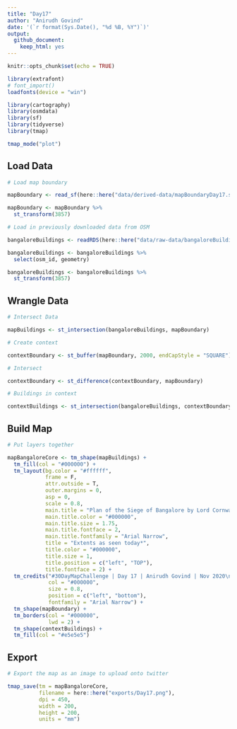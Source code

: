 ```yaml
---
title: "Day17"
author: "Anirudh Govind"
date: '(`r format(Sys.Date(), "%d %B, %Y")`)'
output:
  github_document:
    keep_html: yes
---
```


```r
knitr::opts_chunk$set(echo = TRUE)

library(extrafont)
# font_import()
loadfonts(device = "win")

library(cartography)
library(osmdata)
library(sf)
library(tidyverse)
library(tmap)

tmap_mode("plot")
```

## Load Data

```r
# Load map boundary

mapBoundary <- read_sf(here::here("data/derived-data/mapBoundaryDay17.shp"))

mapBoundary <- mapBoundary %>% 
  st_transform(3857)

```

```r
# Load in previously downloaded data from OSM

bangaloreBuildings <- readRDS(here::here("data/raw-data/bangaloreBuildings.rds"))

bangaloreBuildings <- bangaloreBuildings %>%
  select(osm_id, geometry)

bangaloreBuildings <- bangaloreBuildings %>%
  st_transform(3857)

```

## Wrangle Data

```r
# Intersect Data

mapBuildings <- st_intersection(bangaloreBuildings, mapBoundary)

```

```r
# Create context

contextBoundary <- st_buffer(mapBoundary, 2000, endCapStyle = "SQUARE")

# Intersect

contextBoundary <- st_difference(contextBoundary, mapBoundary)

# Buildings in context

contextBuildings <- st_intersection(bangaloreBuildings, contextBoundary)
```


## Build Map

```r
# Put layers together

mapBangaloreCore <- tm_shape(mapBuildings) +
  tm_fill(col = "#000000") +
  tm_layout(bg.color = "#ffffff",
            frame = F,
            attr.outside = T,
            outer.margins = 0,
            asp = 0,
            scale = 0.8,
            main.title = "Plan of the Siege of Bangalore by Lord Cornwallis, 1797",
            main.title.color = "#000000",
            main.title.size = 1.75,
            main.title.fontface = 2,
            main.title.fontfamily = "Arial Narrow",
            title = "Extents as seen today*",
            title.color = "#000000",
            title.size = 1,
            title.position = c("left", "TOP"),
            title.fontface = 2) + 
  tm_credits("#30DayMapChallenge | Day 17 | Anirudh Govind | Nov 2020\nMap data © OpenStreetMap contributors and available from https://www.openstreetmap.org",
             col = "#000000",
             size = 0.8,
             position = c("left", "bottom"),
             fontfamily = "Arial Narrow") +
  tm_shape(mapBoundary) +
  tm_borders(col = "#000000",
             lwd = 2) +
  tm_shape(contextBuildings) +
  tm_fill(col = "#e5e5e5")
```

## Export

```r
# Export the map as an image to upload onto twitter

tmap_save(tm = mapBangaloreCore,
          filename = here::here("exports/Day17.png"),
          dpi = 450,
          width = 200,
          height = 200,
          units = "mm")
```

